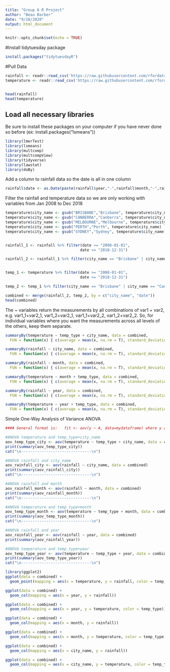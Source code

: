 ```yaml
---
title: "Group 6 R Project"
author: "Beau Barber"
date: "9/18/2020"
output: html_document
---
```


```r
knitr::opts_chunk$set(echo = TRUE)
```

#Install tidytuesday package
```r
install.packages("tidytuesdayR")
```



#Pull Data

```r
rainfall <- readr::read_csv('https://raw.githubusercontent.com/rfordatascience/tidytuesday/master/data/2020/2020-01-07/rainfall.csv')
temperature <- readr::read_csv('https://raw.githubusercontent.com/rfordatascience/tidytuesday/master/data/2020/2020-01-07/temperature.csv')


head(rainfall)
head(temperature)
```
## Load all necessary libraries
Be sure to install these packages on your computer if you have never done so before (ex: install.packages("lsmeans"))
```r
library(lmerTest)
library(lsmeans)
library(multcomp)
library(multcompView)
library(tidyverse)
library(lawstat)
library(doBy)
```

Add a column to rainfall data so the date is all in one column
```r
rainfall$date <- as.Date(paste(rainfall$year,"-",rainfall$month,"-",rainfall$day, sep = ""))
```

Filter the rainfall and temperature data so we are only working with variables from Jan 2008 to Dec 2018
```r
temperature$city_name <- gsub("BRISBANE","Brisbane", temperature$city_name)
temperature$city_name <- gsub("CANBERRA","Canberra", temperature$city_name)
temperature$city_name <- gsub("MELBOURNE","Melbourne", temperature$city_name)
temperature$city_name <- gsub("PERTH","Perth", temperature$city_name)
temperature$city_name <- gsub("SYDNEY","Sydney", temperature$city_name)


rainfall_1 <- rainfall %>% filter(date >= "2008-01-01", 
                                 date <= "2018-12-31")

rainfall_2 <- rainfall_1 %>% filter(city_name == "Brisbane" | city_name == "Canberra" | city_name == "Melbourne" | city_name == "Perth" | city_name == "Sydney")


temp_1 <- temperature %>% filter(date >= "2008-01-01", 
                                 date <= "2018-12-31")

temp_2 <- temp_1 %>% filter(city_name == "Brisbane" | city_name == "Canberra" | city_name == "Melbourne" | city_name == "Perth" | city_name == "Sydney")

```


```r
combined <- merge(rainfall_2, temp_2, by = c("city_name", "date"))
head(combined)
```

The ~ variables return the measurements by all combinations of var1 + var2, e.g. var1_1+var2_1, var1_2+var2_1, var1_1+var2_2, var1_2+var2_2. So, for individual variables where you want the measurements across all levels of the others, keep them separate.

```r

summaryBy(temperature ~ temp_type + city_name, data = combined,
  FUN = function(x) { c(average = mean(x, na.rm = T), standard_deviation = sd(x, na.rm = T), maximum = max(x, na.rm = T), minimum = min(x, na.rm = T)) } )

summaryBy(rainfall ~ city_name, data = combined,
  FUN = function(x) { c(average = mean(x, na.rm = T), standard_deviation = sd(x, na.rm = T), maximum = max(x, na.rm = T), minimum = min(x, na.rm = T)) } )

summaryBy(rainfall ~ month, data = combined,
  FUN = function(x) { c(average = mean(x, na.rm = T), standard_deviation = sd(x, na.rm = T), maximum = max(x, na.rm = T), minimum = min(x, na.rm = T)) } )

summaryBy(temperature ~ month + temp_type, data = combined,
  FUN = function(x) { c(average = mean(x, na.rm = T), standard_deviation = sd(x, na.rm = T), maximum = max(x, na.rm = T), minimum = min(x, na.rm = T)) } )

summaryBy(rainfall ~ year, data = combined,
  FUN = function(x) { c(average = mean(x, na.rm = T), standard_deviation = sd(x, na.rm = T), maximum = max(x, na.rm = T), minimum = min(x, na.rm = T)) } )

summaryBy(temperature ~ year + temp_type, data = combined,
  FUN = function(x) { c(average = mean(x, na.rm = T), standard_deviation = sd(x, na.rm = T), maximum = max(x, na.rm = T), minimum = min(x, na.rm = T)) } )


```

Simple One-Way Analysis of Variance ANOVA 
```r
#### General format is:   fit <- aov(y ~ A, data=mydataframe) where y and A are variables in the mydataframe

#ANOVA temperature and temp_type+city_name
aov_temp_type_city <- aov(temperature ~ temp_type + city_name, data = combined)
print(summary(aov_temp_type_city))
cat("\n-------------------------------\n")

#ANOVA rainfall and city_name
aov_rainfall_city <- aov(rainfall ~ city_name, data = combined)
print(summary(aov_rainfall_city))
cat("\n-------------------------------\n")

#ANOVA rainfall and month
aov_rainfall_month <- aov(rainfall ~ month, data = combined)
print(summary(aov_rainfall_month))
cat("\n-------------------------------\n")

#ANOVA temperature and temp_type+month
aov_temp_type_month <- aov(temperature ~ temp_type + month, data = combined)
print(summary(aov_temp_type_month))
cat("\n-------------------------------\n")

#ANOVA rainfall and year
aov_rainfall_year <- aov(rainfall ~ year, data = combined)
print(summary(aov_rainfall_year))

#ANOVA temperature and temp_type+year
aov_temp_type_year <- aov(temperature ~ temp_type + year, data = combined)
print(summary(aov_temp_type_year))
cat("\n-------------------------------\n")
```

```r
library(ggplot2)
ggplot(data = combined) +
  geom_point(mapping = aes(x = temperature, y = rainfall, color = temp_type))

ggplot(data = combined) +
  geom_col(mapping = aes(x = year, y = rainfall))

ggplot(data = combined) +
  geom_col(mapping = aes(x = year, y = temperature, color = temp_type))

ggplot(data = combined) +
  geom_col(mapping = aes(x = month, y = rainfall))

ggplot(data = combined) +
  geom_col(mapping = aes(x = month, y = temperature, color = temp_type))

ggplot(data = combined) +
  geom_col(mapping = aes(x = city_name, y = rainfall))

ggplot(data = combined) +
  geom_col(mapping = aes(x = city_name, y = temperature, color = temp_type))

```



